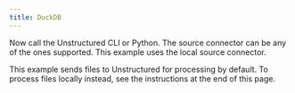 ```yaml
---
title: DuckDB
---
```



<NewDocument />


<SharedDuckDB />

Now call the Unstructured CLI or Python. The source connector can be any of the ones supported. This example uses the local source connector.

This example sends files to Unstructured for processing by default. To process files locally instead, see the instructions at the end of this page.


<CodeGroup>
  <DuckDBAPISh />
  <DuckDBAPIPyV2 />
</CodeGroup>


<SharedPartitionByAPIOSS/>
